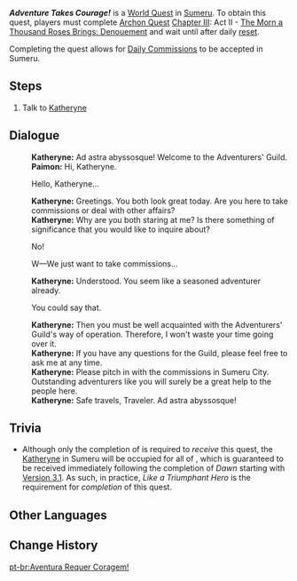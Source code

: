 {{About|the quest to unlock [[Daily Commissions]] in [[Sumeru]]|the [[Mondstadt]] Daily Commission|Adventure Takes Courage! (Commission)}}
{{Quest Infobox
|title         = Adventure Takes Courage!
|id            = 73802
|image         = World Quest Adventure Takes Courage!.png
|type          = World
|summary       = <!-- editor written summary. quest description goes to dialogue -->
|requirement   = Complete [[Archon Quest]] [[Chapter III]]: Act II - [[The Morn a Thousand Roses Brings: Denouement]] and wait after [[Reset]]
|characters    = Katheryne (Sumeru); Paimon; Traveler
|startLocation = [[Sumeru City]], [[Sumeru]]
|region        = Sumeru
|area          = Avidya Forest
|subarea       = Sumeru City
|exp           = 100
|mora          = 10,000
|rep           = Sumeru
|repAmt        = 20
|repOrder      = 493
|repTitle      = Adventure Takes Courage!
|other         = {{Card|Adventurer's Experience|3}}
* Unlocks [[Daily Commissions]] in [[Sumeru]]
}}
'''''Adventure Takes Courage!''''' is a [[World Quest]] in [[Sumeru]]. To obtain this quest, players must complete [[Archon Quest]] [[Chapter III]]: Act II - [[The Morn a Thousand Roses Brings: Denouement]] and wait until after daily [[reset]].

Completing the quest allows for [[Daily Commissions]] to be accepted in Sumeru.

==Steps==
# Talk to [[Katheryne]]

==Dialogue==
{{Quest Description|You find a familiar place in Sumeru City...}}
{{Dialogue start}}
:'''Katheryne:''' Ad astra abyssosque! Welcome to the Adventurers' Guild.
:'''Paimon:''' Hi, Katheryne.
:{{DIcon}} Hello, Katheryne...
:'''Katheryne:''' Greetings. You both look great today. Are you here to take commissions or deal with other affairs?
:'''Katheryne:''' Why are you both staring at me? Is there something of significance that you would like to inquire about?
:{{DIcon}} No!
:{{DIcon}} W&mdash;We just want to take commissions...
:'''Katheryne:''' Understood. You seem like a seasoned adventurer already.
:{{DIcon}} You could say that.
:'''Katheryne:''' Then you must be well acquainted with the Adventurers' Guild's way of operation. Therefore, I won't waste your time going over it.
:'''Katheryne:''' If you have any questions for the Guild, please feel free to ask me at any time.
:'''Katheryne:''' Please pitch in with the commissions in Sumeru City. Outstanding adventurers like you will surely be a great help to the people here.
:'''Katheryne:''' Safe travels, Traveler. Ad astra abyssosque!
{{Dialogue end}}

==Trivia==
* Although only the completion of {{Quest|Dawn (Quest)}} is required to ''receive'' this quest, the [[Katheryne]] in Sumeru will be occupied for all of {{Quest|Like a Triumphant Hero}}, which is guaranteed to be received immediately following the completion of ''Dawn'' starting with [[Version 3.1]]. As such, in practice, ''Like a Triumphant Hero'' is the requirement for ''completion'' of this quest.

==Other Languages==
{{Other Languages
|en      = Adventure Takes Courage!
|zhs     = 冒险就要大步向前
|zhs_rm  = Màoxiǎn Jiù Yào Dàbù Xiàngqián
|zht     = 冒險就要大步向前
|zht_rm  = Màoxiǎn Jiù Yào Dàbù Xiàngqián
|zh_tl   = 
|ja      = 冒険は大きな歩幅で
|ja_rm   = Bouken wa Ooki-na Hohaba de
|ja_tl   = Big Step Towards Adventure
|ko      = 모험은 무조건 직진
|ko_tl   = Adventure is Always Going Straight
|es      = La aventura requiere valor
|es_tl   = Adventure Requires Courage
|fr      = Du courage dans l'aventure
|fr_tl   = Courage in the Adventure
|ru      = Приключения требуют мужества!
|ru_tl   = Adventures Take Courage!
|th      = การผจญภัยต้องกล้าก้าวไปข้างหน้าสิ
|th_rm   = Karn Phachonphai Tong Kla Kaopai Khang-na Si
|th_tl   = One Must Be Courageous to Go Forward in the Adventure 
|vi      = Mạo Hiểm Thì Phải Mạnh Dạn Bước Về Phía Trước
|vi_tl   = 
|de      = Beim Abenteuer muss man mutig sein
|de_tl   = During Adventures One Must Be Courageous
|id      = Petualangan Membutuhkan Keberanian!
|id_tl   = Adventure Needs Courage!
|pt      = Aventura Requer Coragem!
|pt_tl   = 
|tr      = Macera Yürek İster!
|tr_tl   = 
|it      = L'avventura richiede coraggio!
|it_tl   = 
}}

==Change History==
{{Change History|3.0}}
[[pt-br:Aventura Requer Coragem!]]